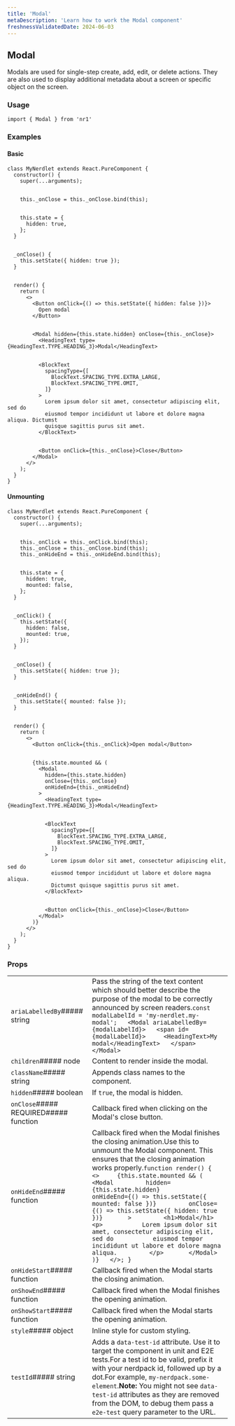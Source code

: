 ```yaml
---
title: 'Modal'
metaDescription: 'Learn how to work the Modal component'
freshnessValidatedDate: 2024-06-03
---
```

## Modal

Modals are used for single-step create, add, edit, or delete actions. They are also used to display additional metadata about a screen or specific object on the screen.

### Usage

```
import { Modal } from 'nr1'
```



### Examples

#### Basic

```
class MyNerdlet extends React.PureComponent {
  constructor() {
    super(...arguments);


    this._onClose = this._onClose.bind(this);


    this.state = {
      hidden: true,
    };
  }


  _onClose() {
    this.setState({ hidden: true });
  }


  render() {
    return (
      <>
        <Button onClick={() => this.setState({ hidden: false })}>
          Open modal
        </Button>


        <Modal hidden={this.state.hidden} onClose={this._onClose}>
          <HeadingText type={HeadingText.TYPE.HEADING_3}>Modal</HeadingText>


          <BlockText
            spacingType={[
              BlockText.SPACING_TYPE.EXTRA_LARGE,
              BlockText.SPACING_TYPE.OMIT,
            ]}
          >
            Lorem ipsum dolor sit amet, consectetur adipiscing elit, sed do
            eiusmod tempor incididunt ut labore et dolore magna aliqua. Dictumst
            quisque sagittis purus sit amet.
          </BlockText>


          <Button onClick={this._onClose}>Close</Button>
        </Modal>
      </>
    );
  }
}
```



#### Unmounting

```
class MyNerdlet extends React.PureComponent {
  constructor() {
    super(...arguments);


    this._onClick = this._onClick.bind(this);
    this._onClose = this._onClose.bind(this);
    this._onHideEnd = this._onHideEnd.bind(this);


    this.state = {
      hidden: true,
      mounted: false,
    };
  }


  _onClick() {
    this.setState({
      hidden: false,
      mounted: true,
    });
  }


  _onClose() {
    this.setState({ hidden: true });
  }


  _onHideEnd() {
    this.setState({ mounted: false });
  }


  render() {
    return (
      <>
        <Button onClick={this._onClick}>Open modal</Button>


        {this.state.mounted && (
          <Modal
            hidden={this.state.hidden}
            onClose={this._onClose}
            onHideEnd={this._onHideEnd}
          >
            <HeadingText type={HeadingText.TYPE.HEADING_3}>Modal</HeadingText>


            <BlockText
              spacingType={[
                BlockText.SPACING_TYPE.EXTRA_LARGE,
                BlockText.SPACING_TYPE.OMIT,
              ]}
            >
              Lorem ipsum dolor sit amet, consectetur adipiscing elit, sed do
              eiusmod tempor incididunt ut labore et dolore magna aliqua.
              Dictumst quisque sagittis purus sit amet.
            </BlockText>


            <Button onClick={this._onClose}>Close</Button>
          </Modal>
        )}
      </>
    );
  }
}
```



### Props

|                                       |                                                                                                                                                                                                                                                                                                                                                                                                                                                                                                                                                                                                                                                                                                                       |
| ------------------------------------- | --------------------------------------------------------------------------------------------------------------------------------------------------------------------------------------------------------------------------------------------------------------------------------------------------------------------------------------------------------------------------------------------------------------------------------------------------------------------------------------------------------------------------------------------------------------------------------------------------------------------------------------------------------------------------------------------------------------------- |
| `ariaLabelledBy`##### string          | Pass the string of the text content which should better describe the purpose of the modal to be correctly announced by screen readers.``` const modalLabelId = 'my-nerdlet.my-modal';   <Modal ariaLabelledBy={modalLabelId}>   <span id={modalLabelId}>     <HeadingText>My modal</HeadingText>   </span> </Modal> ```                                                                                                                                                                                                                                                                                                                                                                                    |
| `children`##### node                  | Content to render inside the modal.                                                                                                                                                                                                                                                                                                                                                                                                                                                                                                                                                                                                                                                                                   |
| `className`##### string               | Appends class names to the component.                                                                                                                                                                                                                                                                                                                                                                                                                                                                                                                                                                                                                                                                                 |
| `hidden`##### boolean                 | If `true`, the modal is hidden.                                                                                                                                                                                                                                                                                                                                                                                                                                                                                                                                                                                                                                                                                       |
| `onClose`##### REQUIRED##### function | Callback fired when clicking on the Modal's close button.                                                                                                                                                                                                                                                                                                                                                                                                                                                                                                                                                                                        |
| `onHideEnd`##### function             | Callback fired when the Modal finishes the closing animation.Use this to unmount the Modal component. This ensures that the closing animation works properly.``` function render() {   <>     {this.state.mounted && (       <Modal         hidden={this.state.hidden}         onHideEnd={() => this.setState({ mounted: false })}         onClose={() => this.setState({ hidden: true })}       >         <h1>Modal</h1>         <p>           Lorem ipsum dolor sit amet, consectetur adipiscing elit, sed do           eiusmod tempor incididunt ut labore et dolore magna aliqua.         </p>       </Modal>     )}   </>; } ``` |
| `onHideStart`##### function           | Callback fired when the Modal starts the closing animation.                                                                                                                                                                                                                                                                                                                                                                                                                                                                                                                                                                                      |
| `onShowEnd`##### function             | Callback fired when the Modal finishes the opening animation.                                                                                                                                                                                                                                                                                                                                                                                                                                                                                                                                                                                    |
| `onShowStart`##### function           | Callback fired when the Modal starts the opening animation.                                                                                                                                                                                                                                                                                                                                                                                                                                                                                                                                                                                      |
| `style`##### object                   | Inline style for custom styling.                                                                                                                                                                                                                                                                                                                                                                                                                                                                                                                                                                                                                                                                                      |
| `testId`##### string                  | Adds a `data-test-id` attribute. Use it to target the component in unit and E2E tests.For a test id to be valid, prefix it with your nerdpack id, followed up by a dot.For example, `my-nerdpack.some-element`.**Note:** You might not see `data-test-id` attributes as they are removed from the DOM, to debug them pass a `e2e-test` query parameter to the URL.                                                                                                                                                                                                                                                                                                                                                    |